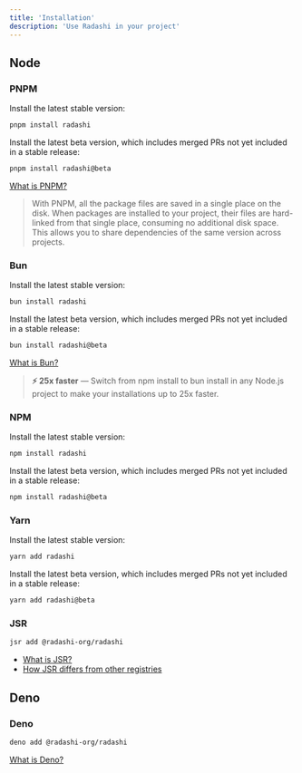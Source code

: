 ```yaml
---
title: 'Installation'
description: 'Use Radashi in your project'
---
```


## Node

### PNPM

Install the latest stable version:

```sh frame="none"
pnpm install radashi
```

Install the latest beta version, which includes merged PRs not yet included in a stable release:

```sh frame="none"
pnpm install radashi@beta
```

[What is PNPM?](https://pnpm.io/motivation)

> With PNPM, all the package files are saved in a single place on the disk. When packages are installed to your project, their files are hard-linked from that single place, consuming no additional disk space. This allows you to share dependencies of the same version across projects.

### Bun

Install the latest stable version:

```sh frame="none"
bun install radashi
```

Install the latest beta version, which includes merged PRs not yet included in a stable release:

```sh frame="none"
bun install radashi@beta
```

[What is Bun?](https://bun.sh/docs/cli/install)

> **⚡️ 25x faster** — Switch from npm install to bun install in any Node.js project to make your installations up to 25x faster.

### NPM

Install the latest stable version:

```sh frame="none"
npm install radashi
```

Install the latest beta version, which includes merged PRs not yet included in a stable release:

```sh frame="none"
npm install radashi@beta
```

### Yarn

Install the latest stable version:

```sh frame="none"
yarn add radashi
```

Install the latest beta version, which includes merged PRs not yet included in a stable release:

```sh frame="none"
yarn add radashi@beta
```

### JSR

```sh frame="none"
jsr add @radashi-org/radashi
```

- [What is JSR?](https://jsr.io/docs/why)
- [How JSR differs from other registries](https://jsr.io/docs/other-registries)

## Deno

### Deno

```sh frame="none"
deno add @radashi-org/radashi
```

[What is Deno?](https://deno.com/)
